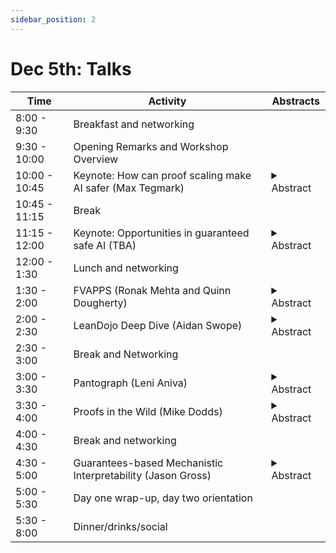 ```yaml
---
sidebar_position: 2
---
```


# Dec 5th: Talks

| Time          | Activity                                                    | Abstracts                                                                                                                                                                                                                                                                                                                                                                                                                                                                                                                                                                                                                                                                                                                                                                                  |
| ------------- | ----------------------------------------------------------- | ------------------------------------------------------------------------------------------------------------------------------------------------------------------------------------------------------------------------------------------------------------------------------------------------------------------------------------------------------------------------------------------------------------------------------------------------------------------------------------------------------------------------------------------------------------------------------------------------------------------------------------------------------------------------------------------------------------------------------------------------------------------------------------------ |
| 8:00 - 9:30   | Breakfast and networking                                    |                                                                                                                                                                                                                                                                                                                                                                                                                                                                                                                                                                                                                                                                                                                                                                                            |
| 9:30 - 10:00  | Opening Remarks and Workshop Overview                       |                                                                                                                                                                                                                                                                                                                                                                                                                                                                                                                                                                                                                                                                                                                                                                                            |
| 10:00 - 10:45 | Keynote: How can proof scaling make AI safer (Max Tegmark) | <details><summary>Abstract</summary></details>                                                                                                                                                                                                                                                                                                                                                                                                                                                                                                                                                                                                                                                                                                                              |
| 10:45 - 11:15 | Break                                                       |                                                                                                                                                                                                                                                                                                                                                                                                                                                                                                                                                                                                                                                                                                                                                                                            |
| 11:15 - 12:00 | Keynote: Opportunities in guaranteed safe AI (TBA)          | <details><summary>Abstract</summary>To be announced</details>                                                                                                                                                                                                                                                                                                                                                                                                                                                                                                                                                                                                                                                                                                                              |
| 12:00 - 1:30  | Lunch and networking                                        |                                                                                                                                                                                                                                                                                                                                                                                                                                                                                                                                                                                                                                                                                                                                                                                            |
| 1:30 - 2:00   | FVAPPS (Ronak Mehta and Quinn Dougherty)                    | <details><summary>Abstract</summary> We introduce the Formally Verified Automated Programming Progress Standards, or FV-APPS, a benchmark for writing programs and proving their correctness. Previously, APPS provided a benchmark and dataset for programming puzzles to be completed in python and checked against unit tests, of the kind seen in technical assessments in the software engineering industry. We generalize the unit tests to Lean 4 theorems, given without proof (Lean's "sorry" keyword), and challenge the machine learning and program synthesis communities to solve both each general purpose programming problem and it's associated correctness specifications. It is available for play at https://huggingface.co/datasets/quinn-dougherty/fvapps </details> |
| 2:00 - 2:30   | LeanDojo Deep Dive (Aidan Swope)                                                         | <details><summary>Abstract</summary>https://leandojo.org/</details>                                                                                                                                                                                                                                                                                                                                                                                                                                                                                                                                                                                                                                                                                                                             |
| 2:30 - 3:00   | Break and Networking                                        |                                                                                                                                                                                                                                                                                                                                                                                                                                                                                                                                                                                                                                                                                                                                                                                            |
| 3:00 - 3:30   | Pantograph (Leni Aniva)                                     | <details><summary>Abstract</summary>https://arxiv.org/abs/2410.1642</details>                                                                                                                                                                                                                                                                                                                                                                                                                                                                                                                                                                                                                                                                                                                         |
| 3:30 - 4:00   | Proofs in the Wild (Mike Dodds)                             | <details><summary>Abstract</summary>Abstract to be added</details>                                                                                                                                                                                                                                                                                                                                                                                                                                                                                                                                                                                                                                                                                                                         |
| 4:00 - 4:30   | Break and networking                                        |                                                                                                                                                                                                                                                                                                                                                                                                                                                                                                                                                                                                                                                                                                                                                                                            |
| 4:30 - 5:00   | Guarantees-based Mechanistic Interpretability (Jason Gross) | <details><summary>Abstract</summary>https://arxiv.org/abs/2406.11779</details>                                                                                                                                                                                                                                                                                                                                                                                                                                                                                                                                                                                                                                                                                                                         |
| 5:00 - 5:30   | Day one wrap-up, day two orientation                        |                                                                                                                                                                                                                                                                                                                                                                                                                                                                                                                                                                                                                                                                                                                                                                                            |
| 5:30 - 8:00   | Dinner/drinks/social                                        |                                                                                                                                                                                                                                                                                                                                                                                                                                                                                                                                                                                                                                                                                                                                                                                            |
